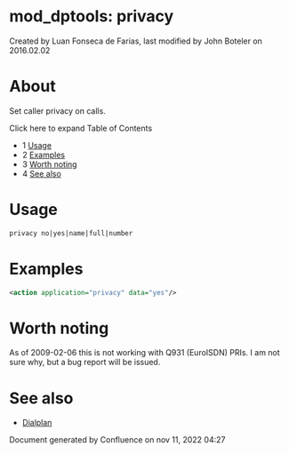 
# mod_dptools: privacy 

 Created by  Luan Fonseca de Farias, last modified by  John Boteler on 2016.02.02

# About

Set caller privacy on calls.

Click here to expand Table of Contents

* 1 [Usage](#usage)
* 2 [Examples](#examples)
* 3 [Worth noting](#worth-noting)
* 4 [See also](#see-also)

# Usage

```xml
privacy no|yes|name|full|number
```

# Examples

```xml
<action application="privacy" data="yes"/>
```

# Worth noting

As of 2009-02-06 this is not working with Q931 (EuroISDN) PRIs. I am not sure why, but a bug report will be issued.

# See also

* [Dialplan](../../Dialplan/index.mdx#0-about)

Document generated by Confluence on nov 11, 2022 04:27
